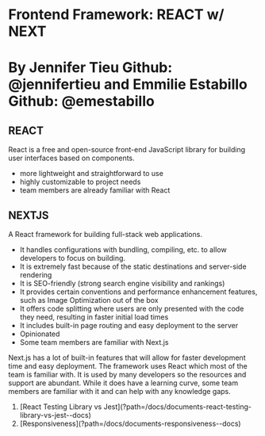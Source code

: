 
# Frontend Framework: REACT w/ NEXT

# By Jennifer Tieu Github: @jennifertieu and Emmilie Estabillo Github: @emestabillo

## REACT

React is a free and open-source front-end JavaScript library for building user interfaces based
on components.

- more lightweight and straightforward to use
- highly customizable to project needs
- team members are already familiar with React

## NEXTJS

A React framework for building full-stack web applications.

- It handles configurations with bundling, compiling, etc. to allow developers to focus on
  building.
- It is extremely fast because of the static destinations and server-side rendering
- It is SEO-friendly (strong search engine visibility and rankings)
- It provides certain conventions and performance enhancement features, such as Image
  Optimization out of the box
- It offers code splitting where users are only presented with the code they need, resulting
  in faster initial load times
- It includes built-in page routing and easy deployment to the server
- Opinionated
- Some team members are familiar with Next.js

Next.js has a lot of built-in features that will allow for faster development time and easy deployment. The
framework uses React which most of the team is familiar with. It is used by many developers so the
resources and support are abundant. While it does have a learning curve, some team members are
familiar with it and can help with any knowledge gaps.

<ol className="doc_nav_links">
  <li>
    [React Testing Library vs
    Jest](?path=/docs/documents-react-testing-library-vs-jest--docs)
  </li>
  <li>[Responsiveness](?path=/docs/documents-responsiveness--docs)</li>
</ol>
